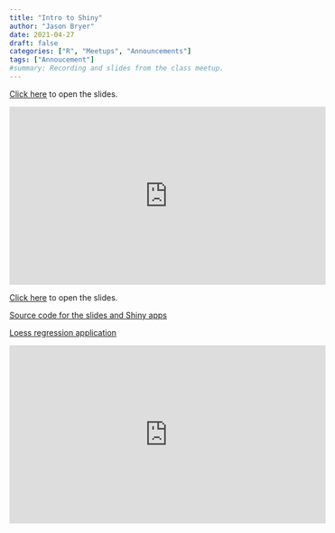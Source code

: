 ```yaml
---
title: "Intro to Shiny"
author: "Jason Bryer"
date: 2021-04-27
draft: false
categories: ["R", "Meetups", "Announcements"]
tags: ["Annoucement"]
#summary: Recording and slides from the class meetup.
---
```


[Click here](https://r.bryer.org/shiny/Intro_to_Shiny/) to open the slides.

<iframe width="560" height="315" src="https://www.youtube.com/embed/B52d5kKFpKc" frameborder="0" allow="accelerometer; autoplay; clipboard-write; encrypted-media; gyroscope; picture-in-picture" allowfullscreen></iframe>

<!--more-->

[Click here](https://r.bryer.org/shiny/Intro_to_Shiny/) to open the slides.

[Source code for the slides and Shiny apps](https://github.com/jbryer/DATA606Spring2021/tree/master/Slides/Intro_to_Shiny)

[Loess regression application](https://shiny.rit.albany.edu/stat/mod2/)

<iframe width="560" height="315" src="https://www.youtube.com/embed/B52d5kKFpKc" frameborder="0" allow="accelerometer; autoplay; clipboard-write; encrypted-media; gyroscope; picture-in-picture" allowfullscreen></iframe>


